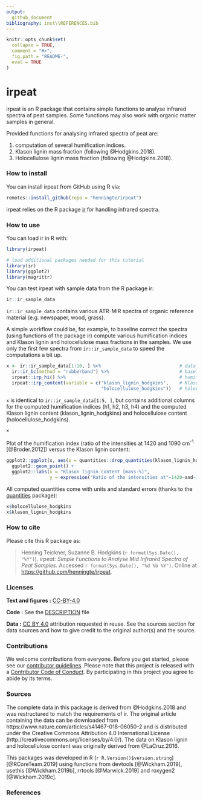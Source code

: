```yaml
---
output: 
  github_document
bibliography: inst\\REFERENCES.bib
---
```


<!-- README.md is generated from README.Rmd. Please edit that file -->

```r
knitr::opts_chunk$set(
  collapse = TRUE,
  comment = "#>",
  fig.path = "README-",
  eval = TRUE
)
```

# irpeat

irpeat is an R package that contains simple functions to analyse infrared spectra of peat samples. Some functions may also work with organic matter samples in general.

Provided functions for analysing infrared spectra of peat are:

1. computation of several humification indices.
2. Klason lignin mass fraction (following @Hodgkins.2018).
3. Holocellulose lignin mass fraction (following @Hodgkins.2018).

### How to install

You can install irpeat from GitHub using R via:
```r
remotes::install_github(repo = "henningte/irpeat")
```

irpeat relies on the R package [ir](https://github.com/henningte/ir) for handling infrared spectra.

### How to use

You can load ir in R with:
```r
library(irpeat)

# load additional packages needed for this tutorial
library(ir)
library(ggplot2)
library(magrittr)
```

You can test irpeat with sample data from the R package ir:
```r
ir::ir_sample_data
```

`ir::ir_sample_data` contains various ATR-MIR spectra of organic reference material (e.g. newspaper, wood, grass).

A simple workflow could be, for example, to baseline correct the spectra (using functions of the package ir) compute various humification indices and Klason lignin and holocellulose mass fractions in the samples. We use only the first few spectra from `ir::ir_sample_data` to speed the computations a bit up.
```r
x <- ir::ir_sample_data[1:10, ] %>%                             # data
  ir::ir_bc(method = "rubberband") %>%                          # baseline correction
  irpeat::irp_hi() %>%                                          # humification indices
  irpeat::irp_content(variable = c("klason_lignin_hodgkins",    # Klason lignin and
                                   "holocellulose_hodgkins"))   # holocellulose content
```

`x` is identical to `ir::ir_sample_data[1:5, ]`, but contains additional columns for the computed humification indices (h1, h2, h3, h4) and the computed Klason lignin content (klason_lignin_hodgkins) and holocellulose content (holocellulose_hodgkins).
```r
x
```

Plot of the humification index (ratio of the intensities at 1420 and 1090 cm<sup>-1</sup> [@Broder.2012]) versus the Klason lignin content:
```r
ggplot2::ggplot(x, aes(x = quantities::drop_quantities(klason_lignin_hodgkins) * 100, y = hi1)) + 
  ggplot2::geom_point() +
  ggplot2::labs(x = "Klason lignin content [mass-%]", 
                y = expression("Ratio of the intensities at"~1420~and~1090~cm^{-1}))

```


All computed quantities come with units and standard errors (thanks to the [quantities](https://github.com/r-quantities/quantities) package):
```r
x$holocellulose_hodgkins
x$klason_lignin_hodgkins
```

### How to cite

Please cite this R package as:

> Henning Teickner, Suzanne B. Hodgkins (`r format(Sys.Date(), "%Y")`). _irpeat: Simple Functions to Analyse Mid Infrared Spectra of Peat Samples_. Accessed `r format(Sys.Date(), "%d %b %Y")`. Online at <https://github.com/henningte/irpeat>.


### Licenses

**Text and figures :**  [CC-BY-4.0](http://creativecommons.org/licenses/by/4.0/)

**Code :** See the [DESCRIPTION](DESCRIPTION) file

**Data :** [CC BY 4.0](https://creativecommons.org/licenses/by/4.0/) attribution requested in reuse. See the sources section for data sources and how to give credit to the original author(s) and the source.

### Contributions

We welcome contributions from everyone. Before you get started, please see our [contributor guidelines](CONTRIBUTING.md). Please note that this project is released with a [Contributor Code of Conduct](CONDUCT.md). By participating in this project you agree to abide by its terms.

### Sources

The complete data in this package is derived from @Hodgkins.2018 and was restructured to match the requirements of ir. The original article containing the data can be downloaded from https://www.nature.com/articles/s41467-018-06050-2 and is distributed under the Creative Commons Attribution 4.0 International License (http://creativecommons.org/licenses/by/4.0/). The data on Klason lignin and holocellulose content was originally derived from @LaCruz.2016.

This packages was developed in R (`r R.Version()$version.string`) [@RCoreTeam.2019] using functions from devtools [@Wickham.2019], usethis [@Wickham.2019b], rrtools [@Marwick.2019] and roxygen2 [@Wickham.2019c].

### References
